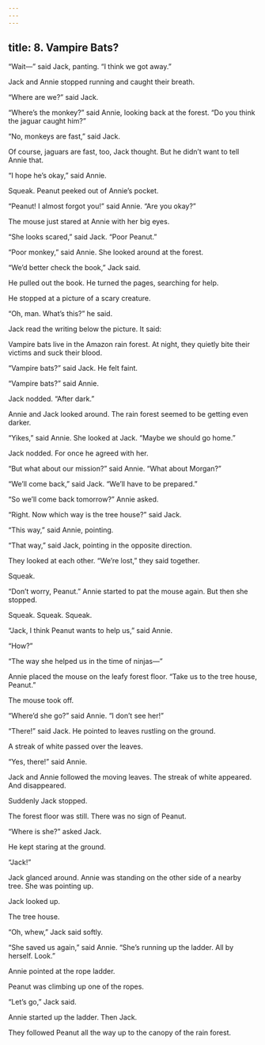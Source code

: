 ```yaml
---
---
---
```

title: 8. Vampire Bats?
---



“Wait—” said Jack, panting. “I think we got away.”

Jack and Annie stopped running and caught their breath.

“Where are we?” said Jack.

“Where’s the monkey?” said Annie, looking back at the forest. “Do you think the jaguar caught him?”

“No, monkeys are fast,” said Jack.

Of course, jaguars are fast, too, Jack thought. But he didn’t want to tell Annie that.

“I hope he’s okay,” said Annie.

Squeak. Peanut peeked out of Annie’s pocket.

“Peanut! I almost forgot you!” said Annie. “Are you okay?”

The mouse just stared at Annie with her big eyes.

“She looks scared,” said Jack. “Poor Peanut.”

“Poor monkey,” said Annie. She looked around at the forest.

“We’d better check the book,” Jack said.

He pulled out the book. He turned the pages, searching for help.

He stopped at a picture of a scary creature.

“Oh, man. What’s this?” he said.

Jack read the writing below the picture. It said:

Vampire bats live in the Amazon rain forest. At night, they quietly bite their victims and suck their blood.



“Vampire bats?” said Jack. He felt faint.

“Vampire bats?” said Annie.

Jack nodded. “After dark.”

Annie and Jack looked around. The rain forest seemed to be getting even darker.

“Yikes,” said Annie. She looked at Jack. “Maybe we should go home.”

Jack nodded. For once he agreed with her.

“But what about our mission?” said Annie. “What about Morgan?”

“We’ll come back,” said Jack. “We’ll have to be prepared.”

“So we’ll come back tomorrow?” Annie asked.

“Right. Now which way is the tree house?” said Jack.

“This way,” said Annie, pointing.

“That way,” said Jack, pointing in the opposite direction.

They looked at each other. “We’re lost,” they said together.

Squeak.

“Don’t worry, Peanut.” Annie started to pat the mouse again. But then she stopped.

Squeak. Squeak. Squeak.

“Jack, I think Peanut wants to help us,” said Annie.

“How?”

“The way she helped us in the time of ninjas—”

Annie placed the mouse on the leafy forest floor. “Take us to the tree house, Peanut.”

The mouse took off.

“Where’d she go?” said Annie. “I don’t see her!”

“There!” said Jack. He pointed to leaves rustling on the ground.

A streak of white passed over the leaves.

“Yes, there!” said Annie.

Jack and Annie followed the moving leaves. The streak of white appeared. And disappeared.

Suddenly Jack stopped.

The forest floor was still. There was no sign of Peanut.

“Where is she?” asked Jack.

He kept staring at the ground.

“Jack!”

Jack glanced around. Annie was standing on the other side of a nearby tree. She was pointing up.

Jack looked up.



The tree house.

“Oh, whew,” Jack said softly.

“She saved us again,” said Annie. “She’s running up the ladder. All by herself. Look.”

Annie pointed at the rope ladder.

Peanut was climbing up one of the ropes.

“Let’s go,” Jack said.

Annie started up the ladder. Then Jack.

They followed Peanut all the way up to the canopy of the rain forest.